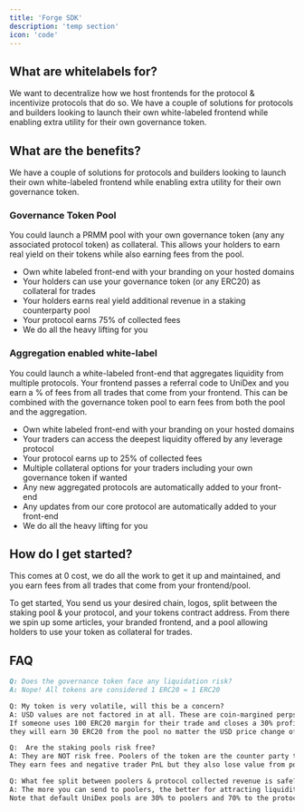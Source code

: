 ```yaml
---
title: 'Forge SDK'
description: 'temp section'
icon: 'code'
---
```


## What are whitelabels for?

We want to decentralize how we host frontends for the protocol & incentivize protocols that do so. We have a couple of solutions for protocols and builders looking to launch their own white-labeled frontend while enabling extra utility for their own governance token.


## What are the benefits?

We have a couple of solutions for protocols and builders looking to launch their own white-labeled frontend while enabling extra utility for their own governance token.

### Governance Token Pool
You could launch a PRMM pool with your own governance token (any any associated protocol token) as collateral. This allows your holders to earn real yield on their tokens while also earning fees from the pool.

- Own white labeled front-end with your branding on your hosted domains
- Your holders can use your governance token (or any ERC20) as collateral for trades
- Your holders earns real yield additional revenue in a staking counterparty pool
- Your protocol earns 75% of collected fees
- We do all the heavy lifting for you

### Aggregation enabled white-label
You could launch a white-labeled front-end that aggregates liquidity from multiple protocols. Your frontend passes a referral code to UniDex and you earn a % of fees from all trades that come from your frontend.
This can be combined with the governance token pool to earn fees from both the pool and the aggregation.

- Own white labeled front-end with your branding on your hosted domains
- Your traders can access the deepest liquidity offered by any leverage protocol
- Your protocol earns up to 25% of collected fees
- Multiple collateral options for your traders including your own governance token if wanted
- Any new aggregated protocols are automatically added to your front-end
- Any updates from our core protocol are automatically added to your front-end
- We do all the heavy lifting for you

## How do I get started?
This comes at 0 cost, we do all the work to get it up and maintained, and you earn fees from all trades that come from your frontend/pool. 

To get started, You send us your desired chain, logos, split between the staking pool & your protocol, and your tokens contract address. From there we spin up some articles, your branded frontend, and a pool allowing holders to use your token as collateral for trades.

## FAQ

```md
Q: Does the governance token face any liquidation risk?
A: Nope! All tokens are considered 1 ERC20 = 1 ERC20

Q: My token is very volatile, will this be a concern?
A: USD values are not factored in at all. These are coin-margined perps so the protocol treats things 1:1. 
If someone uses 100 ERC20 margin for their trade and closes a 30% profit trade, 
they will earn 30 ERC20 from the pool no matter the USD price change of the token.

Q:  Are the staking pools risk free?
A: They are NOT risk free. Poolers of the token are the counter party to traders PnL. 
They earn fees and negative trader PnL but they also lose value from positive trader PnL.

Q: What fee split between poolers & protocol collected revenue is safe?
A: The more you can send to poolers, the better for attracting liquidity.
Note that default UniDex pools are 30% to poolers and 70% to the protocol.
```